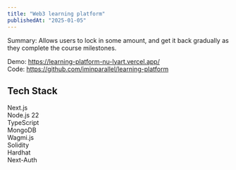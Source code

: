 ```yaml
---
title: "Web3 learning platform"
publishedAt: "2025-01-05"
---
```


Summary: Allows users to lock in some amount, and get it back gradually as they complete the course milestones.

Demo: https://learning-platform-nu-lyart.vercel.app/ <br/>
Code: https://github.com/iminparallel/learning-platform <br/>

## Tech Stack

Next.js <br/>
Node.js 22 <br/>
TypeScript <br/>
MongoDB <br/>
Wagmi.js <br/>
Solidity <br/>
Hardhat <br/>
Next-Auth
